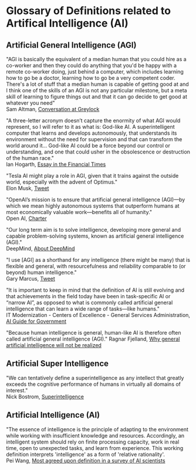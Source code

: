 # Glossary of Definitions related to Artifical Intelligence (AI)

## Artificial General Intelligence (AGI)

"AGI is basically the equivalent of a median human that you could hire as a
co-worker and then they could do anything that you'd be happy with a remote co-worker doing, just behind a computer, which includes learning how to go be a doctor, learning how to go be a very competent coder. There's a lot of stuff that a median human is capable of getting good at and I think one of the skills of an AGI is not any particular milestone, but a meta skill of learning to figure things out and that it can go decide to get good at whatever you need"    
<Star /> Sam Altman, [Conversation at Greylock](https://www.youtube.com/watch?v=vd9GxG5Qn-k)

"A three-letter acronym doesn’t capture the enormity of what AGI would represent, so I will refer to it as what is: God-like AI. A superintelligent computer that learns and develops autonomously, that understands its environment without the need for supervision and that can transform the world around it... God-like AI could be a force beyond our control or understanding, and one that could usher in the obsolescence or destruction of the human race."  
<Star /> Ian Hogarth, [Essay in the Financial Times](ft.com/content/03895dc4-a3b7-481e-95cc-336a524f2ac2)

"Tesla AI might play a role in AGI, given that it trains against the outside world, especially with the advent of Optimus."  
<Star /> Elon Musk, [Tweet](https://twitter.com/elonmusk/status/1483728729545363457)

"OpenAI’s mission is to ensure that artificial general intelligence (AGI)—by which we mean highly autonomous systems that outperform humans at most economically valuable work—benefits all of humanity."  
<Star /> Open AI, [Charter](https://openai.com/charter)

"Our long term aim is to solve intelligence, developing more general and capable problem-solving systems, known as artificial general intelligence (AGI)."  
<Star /> DeepMind, [About DeepMind](https://www.deepmind.com/about)

"I use [AGI] as a shorthand for any intelligence (there might be many) that is flexible and general, with resourcefulness and reliability comparable to (or beyond) human intelligence."  
<Star /> Gary Marcus, [Tweet](https://twitter.com/GaryMarcus/status/1529457162811936768)

"It is important to keep in mind that the definition of AI is still evolving and that achievements in the field today have been in task-specific AI or “narrow AI”, as opposed to what is commonly called artificial general intelligence that can learn a wide range of tasks—like humans."  
<Star /> IT Modernization - Centers of Excellence - General Services Administration, [AI Guide for Government](https://coe.gsa.gov/coe/ai-guide-for-government/what-is-ai-key-terminology/index.html)

"Because human intelligence is general, human-like AI is therefore often called artificial general intelligence (AGI)."
<Star /> Ragnar Fjelland, [Why general artificial intelligence will not be realized](https://www.nature.com/articles/s41599-020-0494-4)

## Artificial Super Intelligence

"We can tentatively define a superintelligence as any intellect that greatly exceeds the cognitive performance of humans in virtually all domains of interest."  
<Star /> Nick Bostrom, [Superintelligence](https://www.goodreads.com/en/book/show/20527133)

## Artificial Intelligence (AI)

"The essence of intelligence is the principle of adapting to the environment while working with insufficient knowledge and resources. Accordingly, an intelligent system should rely on finite processing capacity, work in real time, open to unexpected tasks, and learn from experience. This working definition interprets 'intelligence' as a form of 'relative rationality'.  
<Star /> Pei Wang, [Most agreed upon definition in a survey of AI scientists](https://alumni.media.mit.edu/~kris/ftp/JAGI%20Special%20Issue%20On%20Defining%20Artificial%20Intelligence%202020.pdf)
